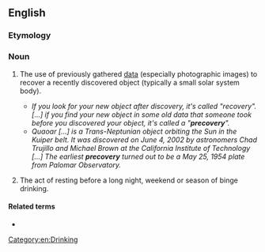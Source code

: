 ==English==
{{wikipedia}}

===Etymology===
{{blend|en|pre-|recovery}}

===Noun===
{{en-noun}}

# {{lb|en|astronomy}} The use of previously gathered [[data]] (especially photographic images) to recover a recently discovered object (typically a small solar system body).
#* ''If you look for your new object after discovery, it's called "recovery". [...] if you find your new object in some old data that someone took before you discovered your object, it's called a "'''precovery'''".''
#* ''Quaoar [...] is a Trans-Neptunian object orbiting the Sun in the Kuiper belt. It was discovered on June 4, 2002 by astronomers Chad Trujillo and Michael Brown at the California Institute of Technology [...] The earliest '''precovery''' turned out to be a May 25, 1954 plate from Palomar Observatory.''
# {{lb|en|slang}} The act of resting before a long night, weekend or season of binge drinking.

====Related terms====
* {{l|en|precover}}

[[Category:en:Drinking]]